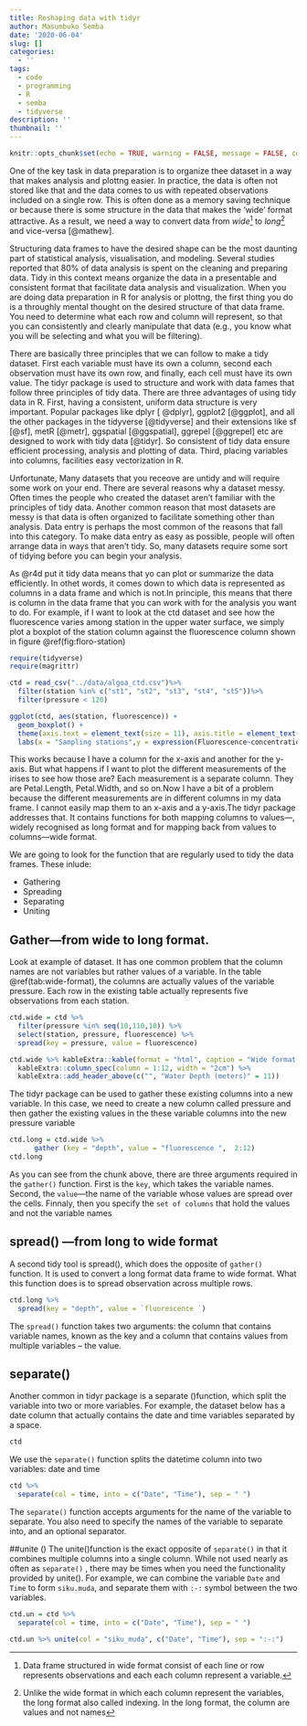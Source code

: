 ```yaml
---
title: Reshaping data with tidyr
author: Masumbuko Semba
date: '2020-06-04'
slug: []
categories:
  - ''
tags:
  - code
  - programming
  - R
  - semba
  - tidyverse
description: ''
thumbnail: ''
---
```




```r
knitr::opts_chunk$set(echo = TRUE, warning = FALSE, message = FALSE, comment = "")


```



One of the key task in data preparation is to  organize thee dataset in a way that makes analysis and plottng easier. In practice, the data is often not stored like that and the data comes to us with repeated observations included on a single row. This is often done as a memory saving technique or because there is some structure in the data that makes the 'wide' format attractive. As a result, we need a way to convert data from *wide*^[Data frame structured in wide format consist of each line or row represents observations and each each column represent a variable.] to *long*^[Unlike the wide format in which each column represent the variables, the long format also called indexing. In the long format, the column are values and not names] and vice-versa [@mathew]. 

Structuring data frames to have the desired shape can be the most daunting part of statistical analysis, visualisation, and modeling. Several studies reported that 80% of data analysis is spent on the cleaning and preparing data. Tidy in this context means organize the data in a presentable and consistent format that facilitate data analysis and visualization. When you are doing data preparation in R for analysis or plottng,  the first thing you do is a throughly mental thought on the desired structure of that data frame. You need to determine what each row and column will represent, so that you can consistently and clearly manipulate that data (e.g., you know what you will be selecting and what you will be filtering). 

There are basically three principles that we can follow to make a tidy dataset. First each variable  must have its own a column, second each observation must have its own row, and finally, each cell must have its own value. The tidyr package is used to structure and work with data fames that follow three principles of tidy data. There are three advantages of using tidy data in R.  First, having a consistent, uniform data structure is very important. Popular packages like dplyr [ @dplyr], ggplot2 [@ggplot], and all the other packages in the tidyverse [@tidyverse] and their extensions like sf [@sf], metR [@metr], ggspatial [@ggspatial], ggrepel [@ggrepel] etc are designed to work with tidy data [@tidyr]. So consistent of tidy data ensure efficient processing, analysis and plotting of  data. Third, placing variables into columns, facilities easy vectorization  in R.

Unfortunate, Many datasets that you receove are untidy and will require some work on your end. There are several reasons why a dataset messy. Often times the people who created the dataset aren’t familiar with the principles of tidy data. Another common reason that most datasets are messy is that data is often organized to facilitate something other than analysis. Data entry is perhaps the most common of the reasons that fall into this category. To make data entry as easy as possible, people will often arrange data in ways that aren’t tidy. So, many datasets require some sort of tidying before you can begin your analysis.

As @r4d put it tidy data means that yo can plot or summarize the data efficiently. In othet words, it comes down to which data is represented as columns in a data frame and which is not.In principle, this means that there is column in the data frame that you can work with for the analysis you want to do. For example, if I want to look at the ctd dataset and see how the fluorescence varies among station in the upper water surface, we simply plot a boxplot of the station column against the  fluorescence column shown in figure \@ref(fig:floro-station)    

```r
require(tidyverse)
require(magrittr)
```


```r


ctd = read_csv("../data/algoa_ctd.csv")%>% 
  filter(station %in% c("st1", "st2", "st3", "st4", "st5"))%>% 
  filter(pressure < 120)

ggplot(ctd, aes(station, fluorescence)) + 
  geom_boxplot() +
  theme(axis.text = element_text(size = 11), axis.title = element_text(size = 12)) + 
  labs(x = "Sampling stations",y = expression(Fluorescence~concentration~(mgm^{-3})))


```

This works because I have a column for the x-axis and another for the y-axis. But what happens if I want to plot  the different measurements of the irises to see how those are? Each measurement is a separate column. They are Petal.Length, Petal.Width, and so on.Now I have a bit of a problem because the different measurements are in different columns in my data frame. I cannot easily map them to an x-axis and a y-axis.The tidyr package addresses that. It contains functions for both mapping columns to values---, widely recognised as long format and for mapping back from values to columns---wide format. 


We are going to look for the function that are regularly used to tidy the data frames. These inlude:

- Gathering
- Spreading
- Separating
- Uniting

## Gather---from wide to long format.
Look at example of dataset. It has one common problem  that the column names are not variables but rather values of a variable. In the table \@ref(tab:wide-format), the columns are actually values of the variable pressure. Each row in the existing table actually represents five observations from each station. 

```r

ctd.wide = ctd %>% 
  filter(pressure %in% seq(10,110,10)) %>% 
  select(station, pressure, fluorescence) %>% 
  spread(key = pressure, value = fluorescence)

ctd.wide %>% kableExtra::kable(format = "html", caption = "Wide format format", digits = 3) %>%
  kableExtra::column_spec(column = 1:12, width = "2cm") %>%
  kableExtra::add_header_above(c("", "Water Depth (meters)" = 11))
```

The tidyr package can be used to gather these existing columns into a new variable. In this case, we need to create a new column called pressure and then gather the existing values in the these variable columns into the new pressure variable

```r
ctd.long = ctd.wide %>%  
      gather (key = "depth", value = "fluorescence ",  2:12)
ctd.long
```


As you can see from the chunk above, there are three arguments required  in the `gather()` function. First is the `key`, which takes the variable names. Second, the `value`---the name of the variable whose values are spread over the cells. Finnaly, then you specify the `set of columns` that hold the values and not the variable names

## spread() ---from long to wide format 
A second tidy tool is spread(), which  does the opposite of `gather()` function. It is used to convert a long format data frame to wide format. What this function does is to spread observation across multiple rows. 

```r
ctd.long %>% 
  spread(key = "depth", value = `fluorescence `)
```

The `spread()` function takes two arguments: the column that contains variable names, known as the key and
a column that contains values from multiple variables – the value.

## separate()
Another common in tidyr package is a separate ()function, which split the variable into two or more variables. For example, the dataset below has a date column that actually contains the date and time variables separated by a space. 
```r
ctd
```


We use the `separate()` function splits the datetime column into two variables: date and time

```r
ctd %>% 
  separate(col = time, into = c("Date", "Time"), sep = " ")
```

The `separate()` function accepts arguments for the name of the variable  to separate. You also need to specify the names of the variable to separate into, and an optional separator.

##unite ()
The unite()function is the exact opposite of `separate()` in that it combines multiple columns into a single column. While not used nearly as often as `separate()` , there may be times when you need the functionality provided by unite(). For example, we can combine the variable `Date` and `Time` to form `siku.muda`, and separate them with `:-:` symbol between the two variables. 

```r
ctd.un = ctd %>% 
  separate(col = time, into = c("Date", "Time"), sep = " ")
```

```r
ctd.un %>% unite(col = "siku_muda", c("Date", "Time"), sep = ":-:")
```

